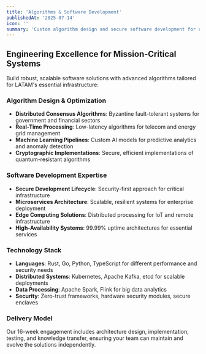 ```yaml
---
title: 'Algorithms & Software Development'
publishedAt: '2025-07-14'
icon: ''
summary: 'Custom algorithm design and secure software development for critical infrastructure, specializing in distributed systems, real-time processing, and high-reliability applications.'
---
```


## Engineering Excellence for Mission-Critical Systems

Build robust, scalable software solutions with advanced algorithms tailored for LATAM's essential infrastructure:

### Algorithm Design & Optimization

- **Distributed Consensus Algorithms**: Byzantine fault-tolerant systems for government and financial sectors
- **Real-Time Processing**: Low-latency algorithms for telecom and energy grid management
- **Machine Learning Pipelines**: Custom AI models for predictive analytics and anomaly detection
- **Cryptographic Implementations**: Secure, efficient implementations of quantum-resistant algorithms

### Software Development Expertise

- **Secure Development Lifecycle**: Security-first approach for critical infrastructure
- **Microservices Architecture**: Scalable, resilient systems for enterprise deployment
- **Edge Computing Solutions**: Distributed processing for IoT and remote infrastructure
- **High-Availability Systems**: 99.99% uptime architectures for essential services

### Technology Stack

- **Languages**: Rust, Go, Python, TypeScript for different performance and security needs
- **Distributed Systems**: Kubernetes, Apache Kafka, etcd for scalable deployments
- **Data Processing**: Apache Spark, Flink for big data analytics
- **Security**: Zero-trust frameworks, hardware security modules, secure enclaves

### Delivery Model

Our 16-week engagement includes architecture design, implementation, testing, and knowledge transfer, ensuring your team can maintain and evolve the solutions independently.